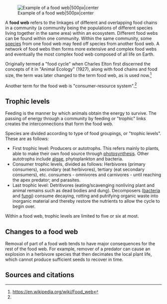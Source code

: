 [[File:Foodwebdiagram.png|thumb|Example of a food web|500px|center]]

A '''food web''' refers to the linkages of different and overlapping food chains in a community (a community being the populations of different species living together in the same area) within an ecosystem. Different food webs can be found within one community. Within the same community, some [[species]] from one food web may feed off species from another food web. A network of food webs then forms more extensive and complex food webs and eventually the most complex food web composed of all life on Earth.

Originally termed a "food cycle" when Charles Elton first discerned the concepts of it in "Animal Ecology" (1927), along with food chains and food size, the term was later changed to the term food web, as is used now.<ref name="WP">https://en.wikipedia.org/wiki/Food_web</ref>

Another term for the food web is "consumer-resource system".<ref name="WP" />


== Trophic levels ==
Feeding is the manner by which animals obtain the energy to survive. The passing of energy through a community by feeding or "trophic" links creates the interconnections that form the food web.

Species are divided according to type of food groupings, or "trophic levels". These are as follows:
*First trophic level: Producers or autotrophs. This refers mainly to plants, able to make their own food source through [[photosynthesis]]. Other autotrophs include [[algae]], phytoplankton and bacteria.
*Consumer trophic levels, divided as follows: Herbivores (primary consumers), secondary (eat herbivores), tertiary (eat secondary consumers), etc. consumers - omnivores and carnivores - until reaching the apex predator; and parasites.
*Last trophic level: Detritivores (eating/scavenging nonliving plant and animal remains such as dead bodies and dung). Decomposers ([[bacteria]] and [[fungi]]) consume decaying, rotting and putrifying organic waste into inorganic material and thereby restore the nutrients to allow the cycle to begin over.

Within a food web, trophic levels are limited to five or six at most.

== Changes to a food web ==

Removal of part of a food web tends to have major consequences for the rest of the food web. For example, remover of a predator can cause an explosion in a herbivore species that then decimates the local plant life, which cannot produce sufficient seeds to recover in time.


== Sources and citations ==
{{reflist}}

{{stub}}